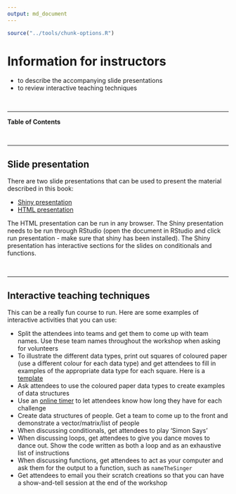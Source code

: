 ```yaml
---
output: md_document
---
```


```r
source("../tools/chunk-options.R")
```

# Information for instructors

<!--sec data-title="Learning Objectives" data-id="obj" data-show=true data-collapse=false ces-->

* to describe the accompanying slide presentations
* to review interactive teaching techniques

<!--endsec-->

<br>

---

**Table of Contents**

<!-- toc -->

<br>

---

## Slide presentation

There are two slide presentations that can be used to present the material described in this book:

* [Shiny presentation](../Intro_slides.Rmd)
* [HTML presentation](../Intro_slides_NOTSHINY.html)

The HTML presentation can be run in any browser. The Shiny presentation needs to be run through RStudio (open the document in RStudio and click run presentation - make sure that shiny has been installed). The Shiny presentation has interactive sections for the slides on conditionals and functions. 

<br>

---

## Interactive teaching techniques

This can be a really fun course to run. Here are some examples of interactive activities that you can use:

* Split the attendees into teams and get them to come up with team names. Use these team names throughout the workshop when asking for volunteers
* To illustrate the different data types, print out squares of coloured paper (use a different colour for each data type) and get attendees to fill in examples of the appropriate data type for each square. Here is a [template](../data types - print on coloured paper.docx)
* Ask attendees to use the coloured paper data types to create examples of data structures
* Use an [online timer](https://www.google.com.au/search?q=timer) to let attendees know how long they have for each challenge
* Create data structures of people. Get a team to come up to the front and demonstrate a vector/matrix/list of people
* When discussing conditionals, get attendees to play 'Simon Says'
* When discussing loops, get attendees to give you dance moves to dance out. Show the code written as both a loop and as an exhaustive list of instructions
* When discussing functions, get attendees to act as your computer and ask them for the output to a function, such as `nameTheSinger`
* Get attendees to email you their scratch creations so that you can have a show-and-tell session at the end of the workshop